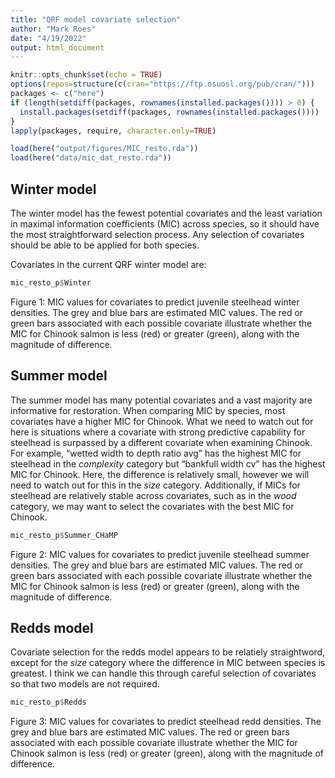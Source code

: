 ```yaml
---
title: "QRF model covariate selection"
author: "Mark Roes"
date: "4/19/2022"
output: html_document
---
```


```r
knitr::opts_chunk$set(echo = TRUE)
options(repos=structure(c(cran="https://ftp.osuosl.org/pub/cran/")))  
packages <- c("here") 
if (length(setdiff(packages, rownames(installed.packages()))) > 0) {
  install.packages(setdiff(packages, rownames(installed.packages())))  
}  
lapply(packages, require, character.only=TRUE)

```

```r
load(here("output/figures/MIC_resto.rda"))
load(here("data/mic_dat_resto.rda"))
```

## Winter model

The winter model has the fewest potential covariates and the least variation in maximal information coefficients (MIC) across species, so it should have the most straightforward selection process. Any selection of covariates should be able to be applied for both species.  

Covariates in the current QRF winter model are:

```r
mic_resto_p$Winter
```

Figure 1: MIC values for covariates to predict juvenile steelhead winter densities. The grey and blue bars are estimated MIC values. The red or green bars associated with each possible covariate illustrate whether the MIC for Chinook salmon is less (red) or greater (green), along with the magnitude of difference.



## Summer model

The summer model has many potential covariates and a vast majority are informative for restoration. When comparing MIC by species, most covariates have a higher MIC for Chinook. What we need to watch out for here is situations where a covariate with strong predictive capability for steelhead is surpassed by a different covariate when examining Chinook. For example, "wetted width to depth ratio avg" has the highest MIC for steelhead in the *complexity* category but "bankfull width cv" has the highest MIC for Chinook. Here, the difference is relatively small, however we will need to watch out for this in the *size* category. Additionally, if MICs for steelhead are relatively stable across covariates, such as in the *wood* category, we may want to select the covariates with the best MIC for Chinook. 

```r
mic_resto_p$Summer_CHaMP
```

Figure 2: MIC values for covariates to predict juvenile steelhead summer densities. The grey and blue bars are estimated MIC values. The red or green bars associated with each possible covariate illustrate whether the MIC for Chinook salmon is less (red) or greater (green), along with the magnitude of difference.



## Redds model

Covariate selection for the redds model appears to be relatiely straightword, except for the *size* category where the difference in MIC between species is greatest. I think we can handle this through careful selection of covariates so that two models are not required.


```r
mic_resto_p$Redds
```

Figure 3: MIC values for covariates to predict steelhead redd densities. The grey and blue bars are estimated MIC values. The red or green bars associated with each possible covariate illustrate whether the MIC for Chinook salmon is less (red) or greater (green), along with the magnitude of difference.